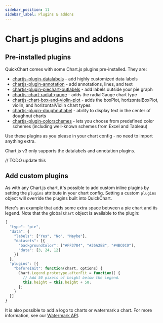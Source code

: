 ```yaml
---
sidebar_position: 11
sidebar_label: Plugins & addons
---
```



# Chart.js plugins and addons

## Pre-installed plugins

QuickChart comes with some Chart.js plugins pre-installed. They are:

- [chartjs-plugin-datalabels](https://github.com/chartjs/chartjs-plugin-datalabels) - add highly customized data labels
- [chartjs-plugin-annotation](https://github.com/chartjs/chartjs-plugin-annotation) - add annotations, lines, and text
- [chartjs-plugin-piechart-outlabels](https://github.com/Neckster/chartjs-plugin-piechart-outlabels) - add labels outside your pie graph
- [chartjs-chart-radial-gauge](https://github.com/pandameister/chartjs-chart-radial-gauge) - adds the radialGauge chart type
- [chartjs-chart-box-and-violin-plot](https://github.com/datavisyn/chartjs-chart-box-and-violin-plot) - adds the boxPlot, horizontalBoxPlot, violin, and horizontalViolin chart types
- [chartjs-plugin-doughnutlabel](https://github.com/ciprianciurea/chartjs-plugin-doughnutlabel) - ability to display text in the center of doughnut charts
- [chartjs-plugin-colorschemes](https://nagix.github.io/chartjs-plugin-colorschemes/) - lets you choose from predefined color schemes (including well-known schemes from Excel and Tableau)

Use these plugins as you please in your chart config - no need to import anything extra.

<Admonition type="caution">
  Chart.js v3 only supports the datalabels and annotation plugins.
</Admonition>

// TODO update this

## Add custom plugins

As with any Chart.js chart, it's possible to add custom inline plugins by setting the `plugins` attribute in your chart config. Setting a custom `plugins` object will override the plugins built into QuickChart.

Here's an example that adds some extra space between a pie chart and its legend. Note that the global `Chart` object is available to the plugin:

```js
{
  "type": "pie",
  "data": {
    "labels": ["Yes", "No", "Maybe"],
    "datasets": [{
      "backgroundColor": ["#FF3784", "#36A2EB", "#4BC0C0"],
      "data": [3, 24, 12]
    }]
  },
  "plugins": [{
    "beforeInit": function(chart, options) {
      Chart.Legend.prototype.afterFit = function() {
        // Add 50 pixels of height below the legend.
        this.height = this.height + 50;
      };
    }
  }]
}
```

It is also possible to add a logo to charts or watermark a chart. For more information, see our [Watermark API](TODO).
